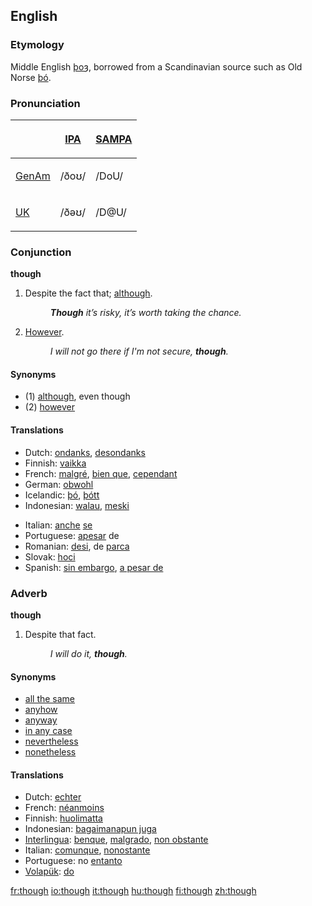 ==English==

{{rank|also|away|against|148|though|get|eyes|hand}}

===Etymology===
Middle English [[þoȝ]], borrowed from a Scandinavian source such as Old Norse [[þó]].

===Pronunciation===
{| border=1 cellpadding=5
! !! [[w:IPA|IPA]] !! [[w:SAMPA|SAMPA]]
|-
! [[GenAm]]
| /ðoʊ/ || /DoU/
|-
! [[UK]]
| /ðəʊ/ || /D@U/
|}

===Conjunction===
'''though'''

# Despite the fact that; [[although]].
#:'''''Though''' it’s risky, it’s worth taking the chance.''
# [[however|However]].
#:''I will not go there if I'm not secure, '''though'''.''

====Synonyms====
*(1) [[although]], even though
*(2) [[however]]

==== Translations ====
{{top}}
*Dutch: [[ondanks]], [[desondanks]]
*Finnish: [[vaikka]]
*French: [[malgré]], [[bien que]], [[cependant]]
*German: [[obwohl]]
*Icelandic: [[þó]], [[þótt]]
*Indonesian: [[walau]], [[meski]]
{{mid}}
*Italian: [[anche]] [[se]]
*Portuguese: [[apesar]] de
*Romanian: [[desi]], de [[parca]]
*Slovak: [[hoci]] 
*Spanish: [[sin embargo]], [[a pesar de]]
{{bottom}}

===Adverb===
'''though'''

# Despite that fact.
#:''I will do it, '''though'''.''

====Synonyms====
*[[all the same]]
*[[anyhow]]
*[[anyway]]
*[[in any case]]
*[[nevertheless]]
*[[nonetheless]]

====Translations====
*Dutch: [[echter]]
*French: [[néanmoins]]
*Finnish: [[huolimatta]]
*Indonesian: [[bagaimanapun juga]]
*[[Interlingua]]: [[benque]], [[malgrado]], [[non obstante]]
*Italian: [[comunque]], [[nonostante]]
*Portuguese:  no [[entanto]]
*[[Volapük]]: [[do#Volapük|do]]

[[fr:though]]
[[io:though]]
[[it:though]]
[[hu:though]]
[[fi:though]]
[[zh:though]]